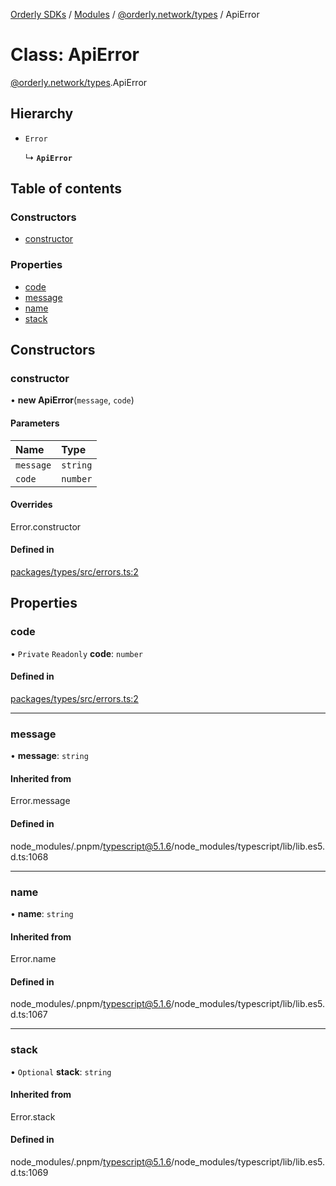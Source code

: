[Orderly SDKs](./../README) / [Modules](./../modules) / [@orderly.network/types](./../modules/orderly_network_types) / ApiError

# Class: ApiError

[@orderly.network/types](./../modules/orderly_network_types).ApiError

## Hierarchy

- `Error`

  ↳ **`ApiError`**

## Table of contents

### Constructors

- [constructor](./orderly_network_types.ApiError#constructor)

### Properties

- [code](./orderly_network_types.ApiError#code)
- [message](./orderly_network_types.ApiError#message)
- [name](./orderly_network_types.ApiError#name)
- [stack](./orderly_network_types.ApiError#stack)

## Constructors

### constructor

• **new ApiError**(`message`, `code`)

#### Parameters

| Name | Type |
| :------ | :------ |
| `message` | `string` |
| `code` | `number` |

#### Overrides

Error.constructor

#### Defined in

[packages/types/src/errors.ts:2](https://github.com/OrderlyNetwork/js-sdk/blob/6414be9e/packages/types/src/errors.ts#L2)

## Properties

### code

• `Private` `Readonly` **code**: `number`

#### Defined in

[packages/types/src/errors.ts:2](https://github.com/OrderlyNetwork/js-sdk/blob/6414be9e/packages/types/src/errors.ts#L2)

___

### message

• **message**: `string`

#### Inherited from

Error.message

#### Defined in

node_modules/.pnpm/typescript@5.1.6/node_modules/typescript/lib/lib.es5.d.ts:1068

___

### name

• **name**: `string`

#### Inherited from

Error.name

#### Defined in

node_modules/.pnpm/typescript@5.1.6/node_modules/typescript/lib/lib.es5.d.ts:1067

___

### stack

• `Optional` **stack**: `string`

#### Inherited from

Error.stack

#### Defined in

node_modules/.pnpm/typescript@5.1.6/node_modules/typescript/lib/lib.es5.d.ts:1069

